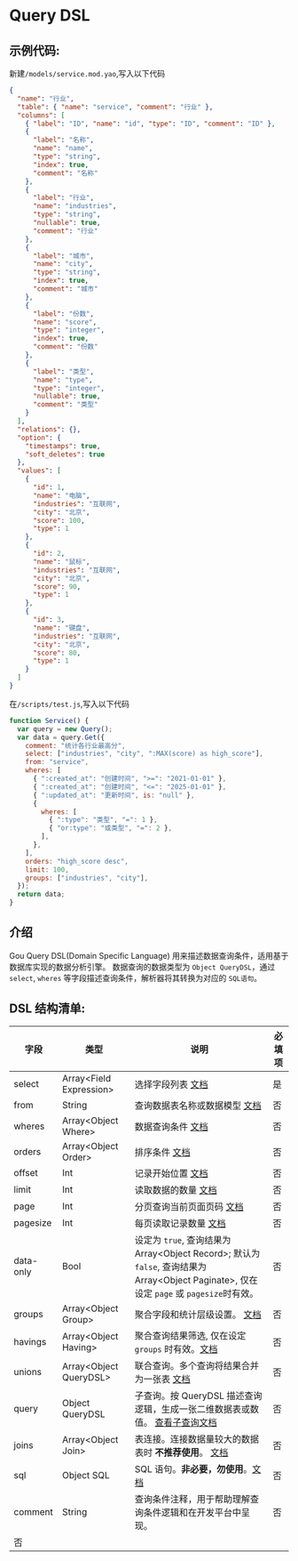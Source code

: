# Query DSL

## 示例代码:

<Detail title="查看源码">

新建`/models/service.mod.yao`,写入以下代码

```json
{
  "name": "行业",
  "table": { "name": "service", "comment": "行业" },
  "columns": [
    { "label": "ID", "name": "id", "type": "ID", "comment": "ID" },
    {
      "label": "名称",
      "name": "name",
      "type": "string",
      "index": true,
      "comment": "名称"
    },
    {
      "label": "行业",
      "name": "industries",
      "type": "string",
      "nullable": true,
      "comment": "行业"
    },
    {
      "label": "城市",
      "name": "city",
      "type": "string",
      "index": true,
      "comment": "城市"
    },
    {
      "label": "份数",
      "name": "score",
      "type": "integer",
      "index": true,
      "comment": "份数"
    },
    {
      "label": "类型",
      "name": "type",
      "type": "integer",
      "nullable": true,
      "comment": "类型"
    }
  ],
  "relations": {},
  "option": {
    "timestamps": true,
    "soft_deletes": true
  },
  "values": [
    {
      "id": 1,
      "name": "电脑",
      "industries": "互联网",
      "city": "北京",
      "score": 100,
      "type": 1
    },
    {
      "id": 2,
      "name": "鼠标",
      "industries": "互联网",
      "city": "北京",
      "score": 90,
      "type": 1
    },
    {
      "id": 3,
      "name": "键盘",
      "industries": "互联网",
      "city": "北京",
      "score": 80,
      "type": 1
    }
  ]
}
```

在`/scripts/test.js`,写入以下代码

```javascript
function Service() {
  var query = new Query();
  var data = query.Get({
    comment: "统计各行业最高分",
    select: ["industries", "city", ":MAX(score) as high_score"],
    from: "service",
    wheres: [
      { ":created_at": "创建时间", ">=": "2021-01-01" },
      { ":created_at": "创建时间", "<=": "2025-01-01" },
      { ":updated_at": "更新时间", is: "null" },
      {
        wheres: [
          { ":type": "类型", "=": 1 },
          { "or:type": "或类型", "=": 2 },
        ],
      },
    ],
    orders: "high_score desc",
    limit: 100,
    groups: ["industries", "city"],
  });
  return data;
}
```

</Detail>

## 介绍

Gou Query DSL(Domain Specific Language) 用来描述数据查询条件，适用基于数据库实现的数据分析引擎。
数据查询的数据类型为 `Object QueryDSL`，通过 `select`, `wheres` 等字段描述查询条件，解析器将其转换为对应的 `SQL语句`。

## DSL 结构清单:

| 字段      | 类型                      | 说明                                                                                                                                         | 必填项 |
| --------- | ------------------------- | -------------------------------------------------------------------------------------------------------------------------------------------- | ------ |
| select    | Array\<Field Expression\> | 选择字段列表 [文档](./查询条件)                                                                                                              | 是     |
| from      | String                    | 查询数据表名称或数据模型 [文档](./查询条件)                                                                                                  | 否     |
| wheres    | Array\<Object Where\>     | 数据查询条件 [文档](./查询条件)                                                                                                              | 否     |
| orders    | Array\<Object Order\>     | 排序条件 [文档](./排序条件)                                                                                                                  | 否     |
| offset    | Int                       | 记录开始位置 [文档](./查询条件)                                                                                                              | 否     |
| limit     | Int                       | 读取数据的数量 [文档](./查询条件)                                                                                                            | 否     |
| page      | Int                       | 分页查询当前页面页码 [文档](./查询条件)                                                                                                      | 否     |
| pagesize  | Int                       | 每页读取记录数量 [文档](./查询条件)                                                                                                          | 否     |
| data-only | Bool                      | 设定为 `true`, 查询结果为 Array\<Object Record\>; 默认为 `false`, 查询结果为 Array\<Object Paginate\>, 仅在设定 `page` 或 `pagesize`时有效。 | 否     |
| groups    | Array\<Object Group\>     | 聚合字段和统计层级设置。 [文档](./聚合查询)                                                                                                  | 否     |
| havings   | Array\<Object Having\>    | 聚合查询结果筛选, 仅在设定 `groups` 时有效。[文档](./聚合查询)                                                                               | 否     |
| unions    | Array\<Object QueryDSL\>  | 联合查询。多个查询将结果合并为一张表 [文档](./联合查询)                                                                                      | 否     |
| query     | Object QueryDSL           | 子查询。按 QueryDSL 描述查询逻辑，生成一张二维数据表或数值。 [查看子查询文档](./子查询)                                                      | 否     |
| joins     | Array\<Object Join\>      | 表连接。连接数据量较大的数据表时 **不推荐使用**。 [文档](./子查询)                                                                           | 否     |
| sql       | Object SQL                | SQL 语句。**非必要，勿使用**。[文档](./子查询)                                                                                               | 否     |
| comment   | String                    | 查询条件注释，用于帮助理解查询条件逻辑和在开发平台中呈现。                                                                                   | 否     |
| 否        |

<Div style={{ display: "flex", justifyContent: "right" }}>

  <Link type="next" title="基本语法" link="手册/QueryDSL/基本语法"></Link>
</Div>
